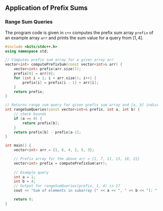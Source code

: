 ## Application of Prefix Sums
### Range Sum Queries
The program code is given in `c++` computes the prefix sum array `prefix` of an example array `arr` and prints the sum value for a query from $[1, 4]$.

```cpp
#include <bits/stdc++.h>
using namespace std;

// Computes prefix sum array for a given array arr
vector<int> computePrefixSum(const vector<int>& arr) {
    vector<int> prefix(arr.size());
    prefix[0] = arr[0];
    for (int i = 1; i < arr.size(); i++) {
        prefix[i] = prefix[i - 1] + arr[i];
    }
    return prefix;
}

// Returns range sum query for given prefix sum array and [a, b] indices
int rangeSumQueries(const vector<int>& prefix, int a, int b) {
    // check bounds
    if (a == 0) {
        return prefix[b];
    }
    return prefix[b] - prefix[a-1];
}

int main() {
    vector<int> arr = {1, 6, 4, 2, 5, 3};

    // Prefix array for the above arr = {1, 7, 11, 13, 18, 21}
    vector<int> prefix = computePrefixSum(arr);
    
    // Example query
    int a = 1;
    int b = 4;
    // Output for rangeSumQueries(prefix, 1, 4) is 17
    cout << "Sum of elements in subarray [" << a << ", " << b << "]: " << rangeSumQueries(prefix, a, b) << endl;

    return 0;
}
```